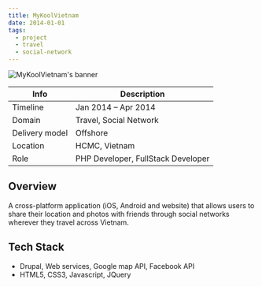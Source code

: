 ```yaml
---
title: MyKoolVietnam
date: 2014-01-01
tags:
  - project
  - travel
  - social-network
---
```


![MyKoolVietnam's banner](./banner.jpg)

| Info           | Description                        |
| -------------- | ---------------------------------- |
| Timeline       | Jan 2014 – Apr 2014                |
| Domain         | Travel, Social Network             |
| Delivery model | Offshore                           |
| Location       | HCMC, Vietnam                      |
| Role           | PHP Developer, FullStack Developer |

## Overview

A cross-platform application (iOS, Android and website) that allows users to share their location and photos with friends through social networks wherever they travel across Vietnam.

## Tech Stack

- Drupal, Web services, Google map API, Facebook API
- HTML5, CSS3, Javascript, JQuery
